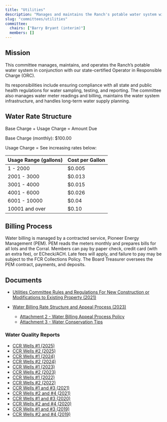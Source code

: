 ```yaml
---
title: "Utilities"
description: "Manages and maintains the Ranch's potable water system with our state-certified Operator in Responsible Charge (ORC)."
slug: "committees/utilities"
committee:
  chairs: ["Barry Bryant (interim)"]
  members: []
---
```



<CommitteeMembers frontmatter={frontmatter} />

## Mission

This committee manages, maintains, and operates the Ranch’s potable water system in conjunction with our state-certified Operator in Responsible Charge (ORC).

Its responsibilities include ensuring compliance with all state and public health regulations for water sampling, testing, and reporting. The committee also manages water meter readings and billing, maintains the water system infrastructure, and handles long-term water supply planning.

## Water Rate Structure

Base Charge + Usage Charge = Amount Due

Base Charge (monthly): $100.00

Usage Charge = See increasing rates below:

| Usage Range (gallons) | Cost per Gallon |
| --------------------- | --------------- |
| 1 - 2000              | $0.005          |
| 2001 - 3000           | $0.013          |
| 3001 - 4000           | $0.015          |
| 4001 - 6000           | $0.026          |
| 6001 - 10000          | $0.04           |
| 10001 and over        | $0.10           |

## Billing Process

Water billing is managed by a contracted service, Pioneer Energy Management (PEM). PEM reads the meters monthly and prepares bills for all lots and the Corral. Members can pay by paper check, credit card (with an extra fee), or ECheck/ACH. Late fees will apply, and failure to pay may be subject to the FCR Collections Policy. The Board Treasurer oversees the PEM contract, payments, and deposits.

## Documents

- [Utilities Committee Rules and Regulations For New Construction or Modifications to Existing Property (2021)](/uploads/2021/12/2021_12_Utilities_Committee_Rules_and_Regulations_for_Homeowners.pdf)
- [Water Billing Rate Structure and Appeal Process (2023)](/uploads/documents/water_billing_rate_structure_and_appeals_process_2023.pdf)

  - [Attachment 2 - Water Billing Appeal Process Policy](/uploads/documents/attachment_2_water_billing_appeal_process_policy.pdf)
  - [Attachment 3 - Water Conservation Tips](/uploads/documents/attachment_3_water_conservation_tips.pdf)

### Water Quality Reports

- [CCR Wells #1 (2025)](/uploads/documents/utilities/water_quality_report_no1_ccr_2025.pdf)
- [CCR Wells #2 (2025)](/uploads/documents/utilities/water_quality_report_no2_ccr_2025.pdf)
- [CCR Wells #1 (2024)](/uploads/documents/utilities/water_quality_report_no1_ccr_2024.pdf)
- [CCR Wells #2 (2024)](/uploads/documents/utilities/water_quality_report_no2_ccr_2024.pdf)
- [CCR Wells #1 (2023)](/uploads/documents/utilities/water_quality_report_no1_ccr_2023.pdf)
- [CCR Wells #2 (2023)](/uploads/documents/utilities/water_quality_report_no2_ccr_2023.pdf)
- [CCR Wells #1 (2022)](/uploads/2022/04/FALLS-CREEK-RANCH-NO-1-CO0134240-2022-CCR-Land.pdf)
- [CCR Wells #2 (2022)](/uploads/2022/04/FALLS-CREEK-RANCH-NO-2-CO0134270-2022-CCR-Land.pdf)
- [CCR Wells #1 and #3 (2021)](/uploads/2022/02/FALLS-CREEK-RANCH-NO-1-CO0134240-2021-CCR-.pdf)
- [CCR Wells #2 and #4 (2021)](/uploads/2022/02/FALLS-CREEK-RANCH-NO-2-CO0134270-2021-CCR.pdf)
- [CCR Wells #1 and #3 (2020)](/uploads/2016/03/FALLS-CREEK-RANCH-NO-1-CO0134240-2020-CCR-Port.pdf)
- [CCR Wells #2 and #4 (2020)](/uploads/2016/03/FALLS-CREEK-RANCH-NO-2-CO0134270-2020-CCR.pdf)
- [CCR Wells #1 and #3 (2019)](/uploads/2022/02/FALLS-CREEK-RANCH-NO-1-CO0134240-2019-CCR-Port.pdf)
- [CCR Wells #2 and #4 (2019)](/uploads/2022/02/FALLS-CREEK-RANCH-NO-2-CO0134270-2019-CCR-Port.pdf)


<FileHistory file="src/content/docs/committees/utilities.mdx" />